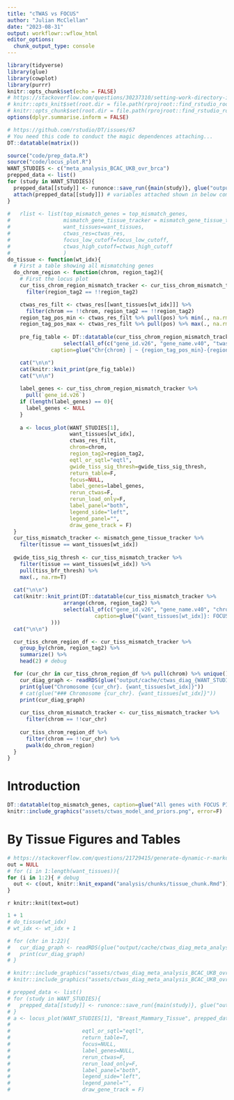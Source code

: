 ```yaml
---
title: "cTWAS vs FOCUS"
author: "Julian McClellan"
date: "2023-08-31"
output: workflowr::wflow_html
editor_options:
  chunk_output_type: console
---
```


```r
library(tidyverse)
library(glue)
library(cowplot)
library(purrr)
knitr::opts_chunk$set(echo = FALSE)
# https://stackoverflow.com/questions/30237310/setting-work-directory-in-knitr-using-opts-chunksetroot-dir-doesnt-wor
# knitr::opts_knit$set(root.dir = file.path(rprojroot::find_rstudio_root_file()))
# knitr::opts_chunk$set(root.dir = file.path(rprojroot::find_rstudio_root_file()))
options(dplyr.summarise.inform = FALSE)

# https://github.com/rstudio/DT/issues/67
# You need this code to conduct the magic dependences attaching...
DT::datatable(matrix())

source("code/prep_data.R")
source("code/locus_plot.R")
WANT_STUDIES <- c("meta_analysis_BCAC_UKB_ovr_brca")
prepped_data <- list()
for (study in WANT_STUDIES){
  prepped_data[[study]] <- runonce::save_run({main(study)}, glue("output/cache/{study}.rds"))
  attach(prepped_data[[study]]) # variables attached shown in below comment
}
  
#   rlist <- list(top_mismatch_genes = top_mismatch_genes,
#                 mismatch_gene_tissue_tracker = mismatch_gene_tissue_tracker,
#                 want_tissues=want_tissues,
#                 ctwas_res=ctwas_res,
#                 focus_low_cutoff=focus_low_cutoff,
#                 ctwas_high_cutoff=ctwas_high_cutoff
#                 )
do_tissue <- function(wt_idx){
  # First a table showing all mismatching genes
  do_chrom_region <- function(chrom, region_tag2){
    # First the locus plot
    cur_tiss_chrom_region_mismatch_tracker <- cur_tiss_chrom_mismatch_tracker %>%
      filter(region_tag2 == !!region_tag2)

    ctwas_res_filt <- ctwas_res[[want_tissues[wt_idx]]] %>%
      filter(chrom == !!chrom, region_tag2 == !!region_tag2)
    region_tag_pos_min <- ctwas_res_filt %>% pull(pos) %>% min(., na.rm=T)
    region_tag_pos_max <- ctwas_res_filt %>% pull(pos) %>% max(., na.rm=T)
    
    pre_fig_table <- DT::datatable(cur_tiss_chrom_region_mismatch_tracker %>% 
                  select(all_of(c("gene_id.v26", "gene_name.v40", "twas_sig", "tiss_bfr_thresh"))),
              caption=glue("Chr{chrom} | ~ {region_tag_pos_min}-{region_tag_pos_max}"))

    cat("\n\n")
    cat(knitr::knit_print(pre_fig_table))
    cat("\n\n")
  
    label_genes <- cur_tiss_chrom_region_mismatch_tracker %>%
      pull(`gene_id.v26`)
    if (length(label_genes) == 0){
      label_genes <- NULL
    }
  
    a <- locus_plot(WANT_STUDIES[1],
                    want_tissues[wt_idx],
                    ctwas_res_filt,
                    chrom=chrom,
                    region_tag2=region_tag2,
                    eqtl_or_sqtl="eqtl",
                    gwide_tiss_sig_thresh=gwide_tiss_sig_thresh,
                    return_table=F,
                    focus=NULL,
                    label_genes=label_genes,
                    rerun_ctwas=F,
                    rerun_load_only=F,
                    label_panel="both",
                    legend_side="left",
                    legend_panel="",
                    draw_gene_track = F)
  }
  cur_tiss_mismatch_tracker <- mismatch_gene_tissue_tracker %>%
    filter(tissue == want_tissues[wt_idx])
  
  gwide_tiss_sig_thresh <- cur_tiss_mismatch_tracker %>%
    filter(tissue == want_tissues[wt_idx]) %>%
    pull(tiss_bfr_thresh) %>%
    max(., na.rm=T)
  
  cat("\n\n")
  cat(knitr::knit_print(DT::datatable(cur_tiss_mismatch_tracker %>%
                  arrange(chrom, region_tag2) %>%
                  select(all_of(c("gene_id.v26", "gene_name.v40", "chrom", "twas_sig"))),
                            caption=glue("{want_tissues[wt_idx]}: FOCUS PIP < {focus_low_cutoff} & cTWAS PIP > {ctwas_high_cutoff}")
              )))
  cat("\n\n")

  cur_tiss_chrom_region_df <- cur_tiss_mismatch_tracker %>%
    group_by(chrom, region_tag2) %>%
    summarize() %>%
    head(2) # debug

  for (cur_chr in cur_tiss_chrom_region_df %>% pull(chrom) %>% unique() %>% sort()){
    cur_diag_graph <- readRDS(glue("output/cache/ctwas_diag_{WANT_STUDIES[1]}__{want_tissues[wt_idx]}__eqtl_chr{cur_chr}.rds"))
    print(glue("Chromosome {cur_chr}. {want_tissues[wt_idx]}"))
    # cat(glue("### Chromosome {cur_chr}. {want_tissues[wt_idx]}"))
    print(cur_diag_graph)
  
    cur_tiss_chrom_mismatch_tracker <- cur_tiss_mismatch_tracker %>%
      filter(chrom == !!cur_chr)
  
    cur_tiss_chrom_region_df %>%
      filter(chrom == !!cur_chr) %>%
      pwalk(do_chrom_region)
  }
}
```

# Introduction

```r
DT::datatable(top_mismatch_genes, caption=glue("All genes with FOCUS PIP < {focus_low_cutoff} & cTWAS PIP > {ctwas_high_cutoff} for {WANT_STUDIES[1]}"))
knitr::include_graphics("assets/ctwas_model_and_priors.png", error=F)
```

# By Tissue Figures and Tables

```r
# https://stackoverflow.com/questions/21729415/generate-dynamic-r-markdown-blocks
out = NULL
# for (i in 1:length(want_tissues)){
for (i in 1:2){ # debug
  out <- c(out, knitr::knit_expand("analysis/chunks/tissue_chunk.Rmd"))
}
```

`r knitr::knit(text=out)`

```r
1 + 1
# do_tissue(wt_idx)
# wt_idx <- wt_idx + 1
```

```r
# for (chr in 1:22){
#   cur_diag_graph <- readRDS(glue("output/cache/ctwas_diag_meta_analysis_BCAC_UKB_ovr_brca__Breast_Mammary_Tissue__eqtl_chr{chr}.rds"))
#   print(cur_diag_graph)
# }
```

```r
# knitr::include_graphics("assets/ctwas_diag_meta_analysis_BCAC_UKB_ovr_brca__Breast_Mammary_Tissue__eqtl_chr1.png", error=F)
# knitr::include_graphics("assets/ctwas_diag_meta_analysis_BCAC_UKB_ovr_brca__Breast_Mammary_Tissue__eqtl_chr2.png", error=F)
```

```r
# prepped_data <- list()
# for (study in WANT_STUDIES){
#   prepped_data[[study]] <- runonce::save_run({main(study)}, glue("output/cache/{study}.rds"))
# }
# a <- locus_plot(WANT_STUDIES[1], "Breast_Mammary_Tissue", prepped_data[["meta_analysis_BCAC_UKB_ovr_brca"]][["ctwas_res"]],
#                 
#                       eqtl_or_sqtl="eqtl",
#                       return_table=T,
#                       focus=NULL,
#                       label_genes=NULL,
#                       rerun_ctwas=F,
#                       rerun_load_only=F,
#                       label_panel="both",
#                       legend_side="left",
#                       legend_panel="",
#                       draw_gene_track = F)
```

